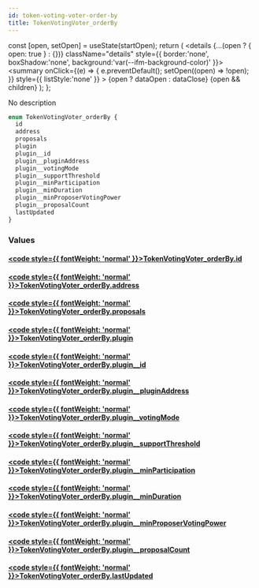 ```yaml
---
id: token-voting-voter-order-by
title: TokenVotingVoter_orderBy
---
```









  const [open, setOpen] = useState(startOpen);
  return (
    <details {...(open ? { open: true } : {})} className="details" style={{ border:'none', boxShadow:'none', background:'var(--ifm-background-color)' }}>
      <summary
        onClick={(e) => {
          e.preventDefault();
          setOpen((open) => !open);
        }}
        style={{ listStyle:'none' }}
      >
      {open ? dataOpen : dataClose}
      </summary>
      {open && children}
    </details>
  );
};








No description


```graphql
enum TokenVotingVoter_orderBy {
  id
  address
  proposals
  plugin
  plugin__id
  plugin__pluginAddress
  plugin__votingMode
  plugin__supportThreshold
  plugin__minParticipation
  plugin__minDuration
  plugin__minProposerVotingPower
  plugin__proposalCount
  lastUpdated
}
```




### Values

#### [<code style={{ fontWeight: 'normal' }}>TokenVotingVoter_orderBy.<b>id</b></code>](#)  
> 
> 
> 
> 

#### [<code style={{ fontWeight: 'normal' }}>TokenVotingVoter_orderBy.<b>address</b></code>](#)  
> 
> 
> 
> 

#### [<code style={{ fontWeight: 'normal' }}>TokenVotingVoter_orderBy.<b>proposals</b></code>](#)  
> 
> 
> 
> 

#### [<code style={{ fontWeight: 'normal' }}>TokenVotingVoter_orderBy.<b>plugin</b></code>](#)  
> 
> 
> 
> 

#### [<code style={{ fontWeight: 'normal' }}>TokenVotingVoter_orderBy.<b>plugin__id</b></code>](#)  
> 
> 
> 
> 

#### [<code style={{ fontWeight: 'normal' }}>TokenVotingVoter_orderBy.<b>plugin__pluginAddress</b></code>](#)  
> 
> 
> 
> 

#### [<code style={{ fontWeight: 'normal' }}>TokenVotingVoter_orderBy.<b>plugin__votingMode</b></code>](#)  
> 
> 
> 
> 

#### [<code style={{ fontWeight: 'normal' }}>TokenVotingVoter_orderBy.<b>plugin__supportThreshold</b></code>](#)  
> 
> 
> 
> 

#### [<code style={{ fontWeight: 'normal' }}>TokenVotingVoter_orderBy.<b>plugin__minParticipation</b></code>](#)  
> 
> 
> 
> 

#### [<code style={{ fontWeight: 'normal' }}>TokenVotingVoter_orderBy.<b>plugin__minDuration</b></code>](#)  
> 
> 
> 
> 

#### [<code style={{ fontWeight: 'normal' }}>TokenVotingVoter_orderBy.<b>plugin__minProposerVotingPower</b></code>](#)  
> 
> 
> 
> 

#### [<code style={{ fontWeight: 'normal' }}>TokenVotingVoter_orderBy.<b>plugin__proposalCount</b></code>](#)  
> 
> 
> 
> 

#### [<code style={{ fontWeight: 'normal' }}>TokenVotingVoter_orderBy.<b>lastUpdated</b></code>](#)  
> 
> 
> 
> 





